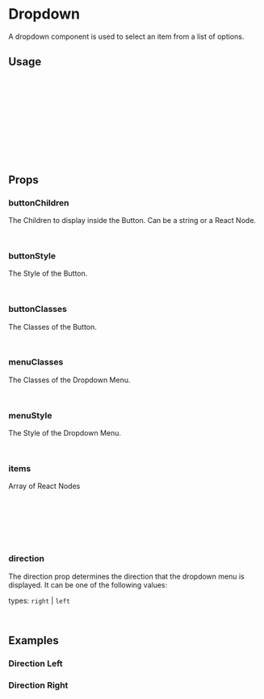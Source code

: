 

<Meta of={DropdownStories} />

# Dropdown

A dropdown component is used to select an item from a list of options.

<Canvas of={DropdownStories.Right} />

## Usage

```jsx
import { Dropdown } from 'react-barebones-ts';

const dropdownMenuItems = [
    <Button key="1" action={() => {}}>Item 1</Button>,
    <Button key="2" action={() => {}}>Item 2</Button>,
];

<Dropdown
    buttonChildren="Dropdown"
    items={dropdownMenuItems}
/>

````

## Props

### buttonChildren

The Children to display inside the Button. Can be a string or a React Node.

```jsx
<Dropdown buttonChildren={"Dropdown"}/>
```

### buttonStyle

The Style of the Button.

```jsx
<Dropdown buttonStyle={{"backgroundColor":"black"}}/>
```

### buttonClasses

The Classes of the Button.

```jsx
<Dropdown buttonClasses={"bb-bg-primary-500"}/>
```

### menuClasses

The Classes of the Dropdown Menu.

```jsx
<Dropdown menuClasses={"bb-bg-primary-500"}/>
```

### menuStyle

The Style of the Dropdown Menu.

```jsx
<Dropdown menuStyle={{"backgroundColor" : "black"}}/>
```

### items

Array of React Nodes


```jsx
const dropdownMenuItems = [
    <Button key="1" action={() => {}}>Item 1</Button>,
    <Button key="2" action={() => {}}>Item 2</Button>,
];

<Dropdown items={dropdownMenuItems} />
```

### direction

The direction prop determines the direction that the dropdown menu is displayed. It can be one of the following values:

types: `right` | `left`

```jsx
<Dropdown direction="left" />
```


## Examples

### Direction Left

<Canvas of={DropdownStories.Right} />

### Direction Right

<Canvas of={DropdownStories.Left} />


